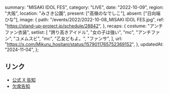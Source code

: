   summary: "MISAKI IDOL FES",
  category: "LIVE",
  date: "2022-10-09",
  region: "大阪",
  location: "みさき公園",
  present: ["高嶺のなでしこ"],
  absent: ["日向端ひな"],
  image: {
    path: "/events/2022/2022-10-08_MISAKI IDOL FES.jpg",
    ref: "https://stand-up-project.jp/schedule/28842",
  },
  recaps: {
    costume: "アンチファン衣装",
    setlist: [
      "誇り高きアイドル",
      "女の子は強い",
      "mc",
      "アンチファン",
      "ユメムスビ",
      "mc",
      "乙女どもよ。",
      "ファンサ",
    ],
    url: "https://x.com/Mikuru_hositani/status/1579011765752369152",
  },
  updatedAt: "2024-11-04",
};

## リンク

- [公式 X 告知](https://x.com/takanenofficial/status/1575804647167574017)
- [欠席告知](https://takanenonadeshiko.jp/?p=498)
